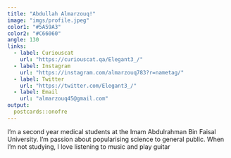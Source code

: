 ```yaml
---
title: "Abdullah Almarzouq!"
image: "imgs/profile.jpeg"
color1: "#5A59A3"
color2: "#C66060"
angle: 130
links:
  - label: Curiouscat
    url: "https://curiouscat.qa/Elegant3_/"
  - label: Instagram
    url: "https://instagram.com/almarzouq783?r=nametag/"
  - label: Twitter
    url: "https://twitter.com/Elegant3_/"
  - label: Email
    url: "almarzouq45@gmail.com"
output:
  postcards::onofre
---
```

 
I'm a second year medical students at the Imam Abdulrahman Bin Faisal University. I'm passion about popularising science to general public. When I'm not studying, I love listening to music and play guitar 
